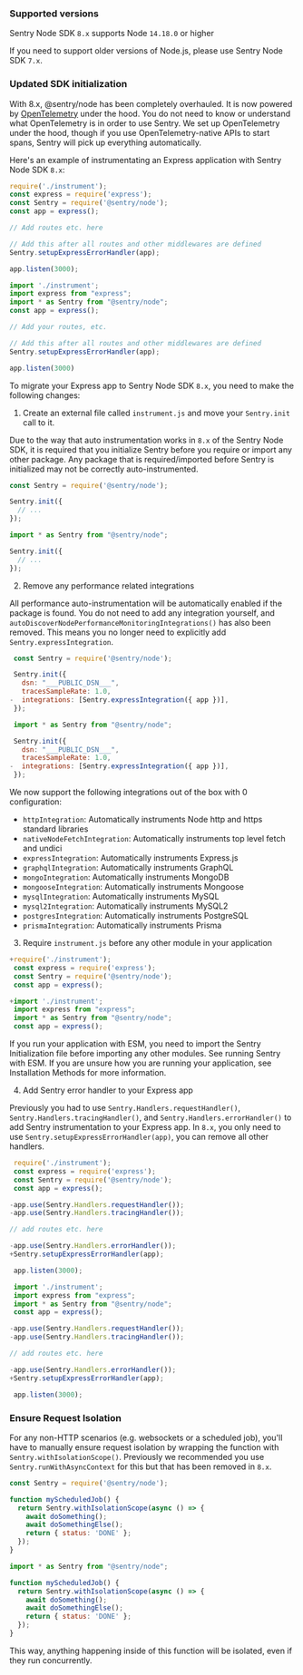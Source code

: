 ### Supported versions

Sentry Node SDK `8.x` supports Node `14.18.0` or higher

If you need to support older versions of Node.js, please use Sentry Node SDK `7.x`.

### Updated SDK initialization

With 8.x, @sentry/node has been completely overhauled. It is now powered by [OpenTelemetry](https://opentelemetry.io/) under the hood. You do not need to know or understand what OpenTelemetry is in order to use Sentry. We set up OpenTelemetry under the hood, though if you use OpenTelemetry-native APIs to start spans, Sentry will pick up everything automatically.

Here's an example of instrumentating an Express application with Sentry Node SDK `8.x`:

```javascript {tabTitle:CommonJS}
require('./instrument');
const express = require('express');
const Sentry = require('@sentry/node');
const app = express();

// Add routes etc. here

// Add this after all routes and other middlewares are defined
Sentry.setupExpressErrorHandler(app);

app.listen(3000);
```

```javascript {tabTitle:ESM}
import './instrument';
import express from "express";
import * as Sentry from "@sentry/node";
const app = express();

// Add your routes, etc.

// Add this after all routes and other middlewares are defined
Sentry.setupExpressErrorHandler(app);

app.listen(3000)
```

To migrate your Express app to Sentry Node SDK `8.x`, you need to make the following changes:

1. Create an external file called `instrument.js` and move your `Sentry.init` call to it.

Due to the way that auto instrumentation works in `8.x` of the Sentry Node SDK, it is required that you initialize Sentry before you require or import any other package. Any package that is required/imported before Sentry is initialized may not be correctly auto-instrumented.

```JavaScript {tabTitle:CommonJS} {filename: instrument.js}
const Sentry = require('@sentry/node');

Sentry.init({
  // ...
});
```

```JavaScript diff {tabTitle:ESM} {filename: instrument.mjs}
import * as Sentry from "@sentry/node";

Sentry.init({
  // ...
});
```

2. Remove any performance related integrations

All performance auto-instrumentation will be automatically enabled if the package is found. You do not need to add any integration yourself, and `autoDiscoverNodePerformanceMonitoringIntegrations()` has also been removed. This means you no longer need to explicitly add `Sentry.expressIntegration`.

```JavaScript diff {tabTitle:CommonJS} {filename: instrument.js}
 const Sentry = require('@sentry/node');

 Sentry.init({
   dsn: "___PUBLIC_DSN___",
   tracesSampleRate: 1.0,
-  integrations: [Sentry.expressIntegration({ app })],
 });
```

```JavaScript diff {tabTitle:ESM} {filename: instrument.mjs}
 import * as Sentry from "@sentry/node";

 Sentry.init({
   dsn: "___PUBLIC_DSN___",
   tracesSampleRate: 1.0,
-  integrations: [Sentry.expressIntegration({ app })],
 });
```

We now support the following integrations out of the box with 0 configuration:

- `httpIntegration`: Automatically instruments Node http and https standard libraries
- `nativeNodeFetchIntegration`: Automatically instruments top level fetch and undici
- `expressIntegration`: Automatically instruments Express.js
- `graphqlIntegration`: Automatically instruments GraphQL
- `mongoIntegration`: Automatically instruments MongoDB
- `mongooseIntegration`: Automatically instruments Mongoose
- `mysqlIntegration`: Automatically instruments MySQL
- `mysql2Integration`: Automatically instruments MySQL2
- `postgresIntegration`: Automatically instruments PostgreSQL
- `prismaIntegration`: Automatically instruments Prisma

3. Require `instrument.js` before any other module in your application

```JavaScript diff {tabTitle:CommonJS}
+require('./instrument');
 const express = require('express');
 const Sentry = require('@sentry/node');
 const app = express();
```

```JavaScript diff {tabTitle:ESM}
+import './instrument';
 import express from "express";
 import * as Sentry from "@sentry/node";
 const app = express();
```

<Alert level="warning" title="Running with ESM">

If you run your application with ESM, you need to import the Sentry Initialization file before importing any other modules. See <PlatformLink to="/install/esm">running Sentry with ESM</PlatformLink>.
If you are unsure how you are running your application, see <PlatformLink to="/install">Installation Methods</PlatformLink> for more information.

</Alert>

4. Add Sentry error handler to your Express app

Previously you had to use `Sentry.Handlers.requestHandler()`, `Sentry.Handlers.tracingHandler()`, and `Sentry.Handlers.errorHandler()` to add Sentry instrumentation to your Express app. In `8.x`, you only need to use `Sentry.setupExpressErrorHandler(app)`, you can remove all other handlers.

```JavaScript diff {tabTitle:CommonJS}
 require('./instrument');
 const express = require('express');
 const Sentry = require('@sentry/node');
 const app = express();

-app.use(Sentry.Handlers.requestHandler());
-app.use(Sentry.Handlers.tracingHandler());

// add routes etc. here

-app.use(Sentry.Handlers.errorHandler());
+Sentry.setupExpressErrorHandler(app);

 app.listen(3000);
```

```JavaScript diff {tabTitle:ESM}
 import './instrument';
 import express from "express";
 import * as Sentry from "@sentry/node";
 const app = express();

-app.use(Sentry.Handlers.requestHandler());
-app.use(Sentry.Handlers.tracingHandler());

// add routes etc. here

-app.use(Sentry.Handlers.errorHandler());
+Sentry.setupExpressErrorHandler(app);

 app.listen(3000);
```



### Ensure Request Isolation

For any non-HTTP scenarios (e.g. websockets or a scheduled job), you'll have to manually ensure request isolation by wrapping the function with `Sentry.withIsolationScope()`. Previously we recommended you use `Sentry.runWithAsyncContext` for this but that has been removed in `8.x`.

```javascript {tabTitle:CommonJS}
const Sentry = require('@sentry/node');

function myScheduledJob() {
  return Sentry.withIsolationScope(async () => {
    await doSomething();
    await doSomethingElse();
    return { status: 'DONE' };
  });
}
```

```javascript {tabTitle:ESM}
import * as Sentry from "@sentry/node";

function myScheduledJob() {
  return Sentry.withIsolationScope(async () => {
    await doSomething();
    await doSomethingElse();
    return { status: 'DONE' };
  });
}
```

This way, anything happening inside of this function will be isolated, even if they run concurrently.
